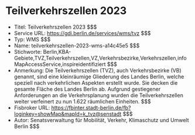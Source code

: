 # Teilverkehrszellen 2023
- Titel: Teilverkehrszellen 2023 $$$
- Service URL: https://gdi.berlin.de/services/wms/tvz $$$
- Typ: WMS $$$
- Name: teilverkehrszellen-2023-wms-a14c45e5 $$$
- Stichworte: Berlin,KBA-Gebiete,TVZ,Teilverkehrszellen,VZ,Verkehrsbezirke,Verkehrszellen,infoMapAccessService,inspireidentifiziert $$$
- Anmerkung: Die Teilverkehrszellen (TVZ), auch Verkehrsbezirke (VB) genannt, sind eine kleinräumige Gliederung des Landes Berlin, welche speziell nach verkehrlichen Aspekten erstellt wurde. Sie decken die gesamte Fläche des Landes Berlin ab. Aufgrund gestiegener Anforderungen an die Verkehrsplanung wurden die Teilverkehrszellen weiter verfeinert zu nun 1.622 räumlichen Einheiten. $$$
- Fisbroker URL: https://fbinter.stadt-berlin.de/fb?loginkey=showMap&mapId=k_tvz@senstadt $$$
- Autor: Senatsverwaltung für Mobilität, Verkehr, Klimaschutz und Umwelt Berlin $$$
